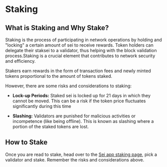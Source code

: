 # Staking

## What is Staking and Why Stake?
Staking is the process of participating in network operations by holding and "locking" a certain amount of sei to
receive rewards. Token holders can delegate their staksei to a validator, thus helping with the block validation
process.Staking is a crucial element that contributes to network security and efficiency.

Stakers earn rewards in the form of transaction fees and newly minted tokens proportional to the amount of tokens
staked.

However, there are some risks and considerations to staking:
- **Lock-up Periods:** Staked sei is locked up for 21 days in which they cannot be moved. This can be a risk if the
token price fluctuates significantly during this time

- **Slashing:** Validators are punished for malicious activities or incompetence (like being offline). This is known as
slashing where a portion of the staked tokens are lost.

## How to Stake
Once you are read to stake, head over to the [Sei app staking page](https://app.sei.io/stake?tab=allValidators),
pick a validator and stake. Remember the risks and considerations above.
